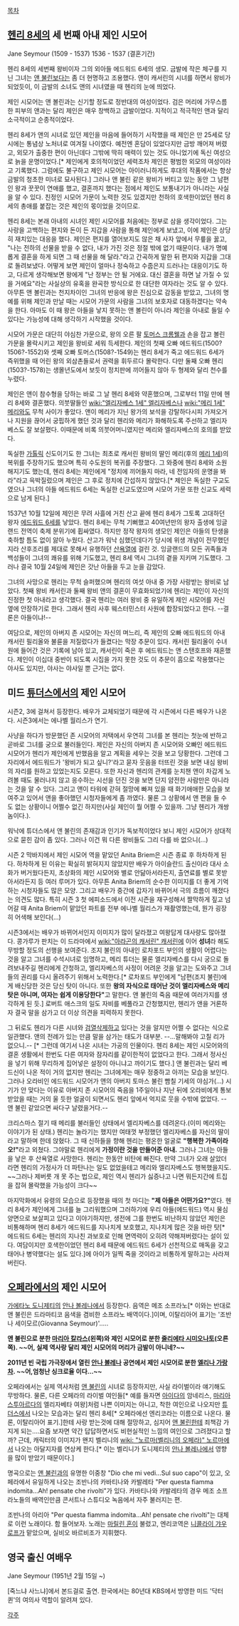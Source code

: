 [[목차]]


== [[헨리 8세]]의 세 번째 아내 제인 시모어 ==


Jane Seymour (1509 - 1537) 1536 - 1537 (결혼기간)

헨리 8세의 세번째 왕비이자 그의 외아들 에드워드 6세의 생모. 금발에 작은 체구를 지닌 그녀는 [[앤 불린]]보다는 좀 더 현명하고 조용했다. 앤이 캐서린의 시녀를 하면서 왕비가 되었듯이, 이 금발의 소녀도 앤의 시녀였을 때 헨리의 눈에 띄었다.

제인 시모어는 앤 볼린과는 신기할 정도로 정반대의 여성이었다. 검은 머리에 가무스름한 피부의 앤과는 달리 제인은 매우 창백하고 금발이었다. 지적이고 적극적인 앤과 달리 소극적이고 순종적이었다. 

헨리 8세가 앤의 시녀로 있던 제인을 마음에 들어하기 시작했을 때 제인은 만 25세로 당시에는 통념상 노처녀로 여겨질 나이였다. 예전엔 혼담이 있었다지만 금방 깨어져 버렸고, 외모가 출중한 편이 아닌데다 그밖에 딱히 매력이 있는 것도 아니었기에 독신 여성으로 늙을 운명이었다.[* 제인에게 호의적이었던 세력조차 제인은 평범한 외모의 여성이라고 기록했다. 그럼에도 불구하고 제인 시모어는 아이러니하게도 후대의 작품에서는 항상 금발의 청초한 미녀로 묘사된다.] 그러나 앤 불린 같은 왕비가 버티고 있는 동안 그 남편인 왕과 꿋꿋이 연애를 했고, 결혼까지 했다는 점에서 제인도 보통내기가 아니라는 사실을 알 수 있다. 친정인 시모어 가문이 노력한 것도 있겠지만 천하의 호색한이었던 헨리 8세의 총애를 붙잡는 것은 제인의 몫이었을 것이므로.

헨리 8세는 본래 아내의 시녀인 제인 시모어를 처음에는 정부로 삼을 생각이었다. 그는 사랑을 고백하는 편지와 돈이 든 지갑을 사람을 통해 제인에게 보냈고, 이에 제인은 상당히 재치있는 대응을 했다. 제인은 편지를 열어보지도 않은 채 사자 앞에서 무릎을 꿇고, "나는 전하의 선물을 받을 수 없다, 내가 가진 것은 정절 밖에 없기 때문이다. 내가 명예롭게 결혼을 하게 되면 그 때 선물을 해 달라."라고 간곡하게 말한 뒤 편지와 지갑을 그대로 돌려보냈다. 어떻게 보면 제인이 얼마나 정숙하고 수줍은지 드러나는 대응이기도 하고, 다르게 생각해보면 왕에게 "난 정부는 안 될 거에요. 대신 결혼을 하면 날 가질 수 있을 거에요"라는 사실상의 유혹을 완곡한 방식으로 한 대단한 여자라는 것도 알 수 있다. 아무튼 앤 볼린과는 천지차이인 그녀의 반응에 왕은 진심으로 감동을 받았고, 그녀의 명예를 위해 제인과 만날 때는 시모어 가문의 사람을 그녀의 보호자로 대동하겠다는 약속을 한다. 아마도 이 때 왕은 아들을 낳지 못하는 앤 볼린이 아니라 제인을 아내로 들일 수 있다는 가능성에 대해 생각하기 시작했을 것이다. 

시모어 가문은 대단히 야심찬 가문으로, 왕의 오른 팔 [[토머스 크롬웰]]과 손을 잡고 볼린 가문을 몰락시키고 제인을 왕비로 세워 득세한다. 제인의 첫째 오빠 에드워드(1500?1506?-1552)와 셋째 오빠 토머스(1508?-1549)는 헨리 8세가 죽고 에드워드 6세가 즉위했을 때 어린 왕의 외삼촌들로서 권력을 휘두르다 몰락한다. 다만 둘째 오빠 헨리(1503?-1578)는 생몰년도에서 보듯이 정치판에 끼어들지 않아 두 형제와 달리 천수를 누렸다.

제인은 앤이 참수형을 당하는 바로 그 날 헨리 8세와 약혼했으며, 그로부터 11일 만에 헨리 8세와 결혼했다. 의붓딸들인 [[wiki:"엘리자베스 1세" 엘리자베스]]나 [[wiki:"메리 1세" 메리]]와도 무척 사이가 좋았다. 앤이 메리가 지닌 왕가의 보석을 강탈하다시피 가져오거나 지원을 끊어서 궁핍하게 했던 것과 달리 헨리와 메리가 화해하도록 주선하고 엘리자베스도 잘 보살폈다. 이때문에 비록 의붓어머니였지만 메리와 엘리자베스의 호의를 받았다.

독실한 [[가톨릭]] 신도이기도 한 그녀는 최초로 캐서린 왕비의 딸인 메리(후의 [[메리 1세]])의 복위를 주장하기도 했으며 특히 수도원의 복귀를 주장했다. 그 와중에 헨리 8세와 소원해지기도 했는데, 헨리 8세는 제인에게 "정치에 끼어들지 마라, 네 전임자의 운명을 봐라"라고 윽박질렀으며 제인은 그 후로 정치에 간섭하지 않았다.[* 제인은 독실한 구교도였으나 그녀의 아들 에드워드 6세는 독실한 신교도였으며 시모어 가문 또한 신교도 세력으로 남게 된다.] 

1537년 10월 12일에 제인은 무려 사흘에 거친 산고 끝에 헨리 8세가 그토록 고대하던 왕자 [[에드워드 6세]]를 낳았다. 헨리 8세는 무척 기뻐했고 40여년만의 왕자 출생에 잉글랜드 전역이 축제 분위기에 휩싸였다. 하지만 정작 왕자의 생모인 제인은 아들의 탄생을 축하할 틈도 없이 앓아 누웠다. 산고가 워낙 심했던데다가 당시에 위생 개념이 전무했던지라 산후조리를 제대로 못해서 유행하던 [[산욕열]]에 걸린 것. 잉글랜드의 모든 귀족들과 백성들이 그녀의 쾌유를 위해 기도했고, 헨리 8세 역시 그녀의 곁을 지키며 기도했다. 그러나 결국 10월 24일에 제인은 갓난 아들을 두고 눈을 감았다.  

그녀의 사망으로 헨리는 무척 슬퍼했으며 헨리의 여섯 아내 중 가장 사랑받는 왕비로 남았다. 첫째 왕비 캐서린과 둘째 왕비 앤의 결혼이 무효화되었기에 헨리는 제인이 자신의 진정한 첫 아내라고 생각했다. 결국 헨리는 여러 왕비 중 유일하게 제인 시모어를 자신 옆에 안장하기로 한다. 그래서 헨리 사후 웨스터민스터 사원에 합장되었다고 한다. --결론은 아들이냐!--

여담으로, 제인의 아버지 존 시모어는 자신의 며느리, 즉 제인의 오빠 에드워드의 아내 캐서린 필리올와 불륜을 저질렀다가 들켰다는 막장 추문이 있다. 캐서린 필리올이 수녀원에 들어간 것은 기록에 남아 있고, 캐서린이 죽은 후 에드워드는 앤 스탠호프와 재혼했다. 제인이 이십대 중반이 되도록 시집을 가지 못한 것도 이 추문이 흠으로 작용했다는 야사도 있지만, 야사는 야사일 뿐 근거는 없다. 
== 미드 [[튜더스]]에서의 제인 시모어 ==


시즌2, 3에 걸쳐서 등장한다. 배우가 교체되었기 때문에 각 시즌에서 다른 배우가 나온다. 시즌3에서는 에나벨 월리스가 연기.

사냥을 하다가 방문했던 존 시모어의 저택에서 우연히 그녀를 본 헨리는 첫눈에 반하고 곧바로 그녀를 궁으로 불러들인다. 제인은 자신의 아버지 존 시모어와 오빠인 에드워드 시모어가 헨리가 제인에게 반했음을 알고 계획을 세우는 것을 보고 당황한다. 그런데 그 자리에서 에드워드가 '왕비가 되고 싶니?'라고 묻자 웃음을 터뜨린 것을 보면 내심 왕비의 자리를 원하고 있었는지도 모른다. 또한 자신과 헨리의 관계를 눈치챈 앤이 차갑게 노려볼 때도 물러나지 않고 응수하는 시선을 던진 것을 보면 단지 얌전한 사람만은 아니라는 것을 알 수 있다. 그리고 앤이 타워에 갇혀 절망에 빠져 있을 때 화기애애한 모습을 보여주고 있어서 앤을 좋아했던 시청자들에게 좀 까였다. 물론 그 상황에서 앤 편을 들 수도 없는 상황이니 어쩔수 없긴 하지만(사실 제인이 뭘 어쩔 수 있을까. 그냥 헨리가 개쌍놈이다.).

워낙에 튜더스에서 앤 불린의 존재감과 인기가 독보적이었다 보니 제인 시모어가 상대적으로 묻힌 감이 좀 있다. 그러나 이건 뭐 다른 왕비들도 그리 다를 바 없으니(...) 

시즌 2 막바지에서 제인 시모어 역을 맡았던 Anita Briem은 시즌 종료 후 하차하게 된다. 하차하게 된 이유는 확실히 밝혀지지 않았지만 배우가 아이슬란드 출신이라 대사 소화가 버거웠다든지, 초상화의 제인 시모어와 별로 안닮아서라든지, 출연료를 별로 못받아서라든지 등 여러 루머가 있다. 아무튼 Anita Briem의 순수한 이미지를 더 좋게 기억하는 시청자들도 많은 모양. 그리고 배우가 중간에 갑자기 바뀌어서 극의 흐름이 깨졌다는 의견도 많다. 특히 시즌 3 첫 에피소드에서 이전 시즌을 재구성해서 짤막하게 짚고 넘어갈 때 Anita Briem이 맡았던 파트를 전부 에나벨 월리스가 재촬영했는데, 뭔가 굉장히 어색해 보인다(...) 


시즌3에서는 배우가 바뀌어서인지 이미지가 많이 달라졌고 여왕답게 대사량도 많아졌다. 콩가루가 판치는 이 드라마에서 [[wiki:"아라곤의 캐서린" 캐서린]]에 이어 '''성녀'''라 해도 무방할 정도의 선행을 보여준다. 조지 불린의 아내인 로차포드 부인의 생활이 어렵다는 것을 알고 그녀를 수석시녀로 임명하고, 메리 튜더는 물론 엘리자베스를 다시 궁으로 돌려보내주길 헨리에게 간청하고, 엘리자베스의 사정이 어려운 것을 알고는 도와주고 그녀들의 권리를 다시 올려주기 위해서 노력한다.[* 로차포드 부인에게 "남편(조지 불린)에게 배신당한 것은 당신 탓이 아니다. 또한 '''왕의 자식으로 태어난 것이 엘리자베스와 메리 탓은 아니며, 여자는 쉽게 이용당한다"'''고 말한다. 앤 불린의 죽음 때문에 여러가지를 생각하게 된 듯.] 로버트 애스크의 일도 자비를 베풀라고 간청했지만, 헨리가 앤을 거론하자 결국 말을 삼가고 더 이상 의견을 피력하지 못한다.

그 뒤로도 헨리가 다른 시녀와 [[검열삭제]]하고 있다는 것을 알지만 어쩔 수 없다는 식으로 일관했다. 앤의 전례가 있는 만큼 말을 삼가는 태도가 대부분. --...말해봐야 고칠 리가 없으니.-- [* 그런데 여기서 나온 시녀는 가공의 인물이다. 헨리 8세는 제인 시모어와의 결혼 생활에서 한번도 다른 여자와 잠자리를 같이한적이 없었다고 한다. 그래서 정사신을 넣기 위해 무리하게 집어넣은 설정이 아니냐고 까이기도 했다.]
앤 불린과는 달리 베드신이 나온 적이 거의 없지만 헨리는 그녀에게는 매우 정중하고 아끼는 모습을 보인다. 그러나 오라비인 에드워드 시모어가 앤의 아버지 토마스 불린 빰칠 기세의 야심가(...) 시기가 안 맞다는 이유로 아버지 존 시모어의 죽음을 1주일이나 지난 뒤에 오라비에게 통보받았을 때는 거의 울 듯한 얼굴이 되면서도 헨리 앞에서 억지로 웃을 수밖에 없었다. --앤 불린 같았으면 싸다구 날렸을거다.--

크리스마스 절기 때 메리를 불러들인 상태에서 엘리자베스를 데려온다.(이미 메리와는 이야기가 된 상태.) 헨리는 놀라기는 했지만 여태껏 부정했던 엘리자베스를 자신의 딸이라고 말하며 한데 앉혔다. 그 때 신하들을 향해 헨리는 평온한 얼굴로 '''"행복한 가족이라오!"'''라고 외쳤다. 그야말로 헨리에게 '''가정이란 것을 만들어준 아내.''' 그러나 그녀는 아들을 낳은 후 산욕열로 사망한다. 헨리는 한동안 비탄에 빠진다. 만약 그녀가 오래 살았더라면 헨리의 가정사가 더 파탄나는 일도 없었을테고 메리와 엘리자베스도 행복했을지도. ~~그러나 제버릇 개 못 주는 법으로, 제인 역시 헨리가 싫증나고 나면 뭐든지간에 트집을 잡혀 몰락했을 가능성이 크다~~

마지막화에서 유령의 모습으로 등장했을 때의 첫 마디는 '''"제 아들은 어떤가요?"'''였다. 헨리 8세가 제인에게 그녀를 늘 그리워했으며 그러하기에 우리 아들(에드워드) 역시 물심양면으로 보살피고 있다고 이야기하지만, 생전에 그를 한번도 비난하지 않았던 제인은 비통해하며 헨리 8세가 에드워드를 지나치게 보호했고, 지나치게 많은 것을 바란 탓[* 에드워드 6세는 헨리의 지나친 과보호로 인해 면역력이 오히려 약해져버렸다는 설이 있다. 여담이지만 호색한이었던 헨리 8세 때문에 에드워드 6세가 선천적으로 매독을 갖고 태어나 병약했다는 설도 있다.]에 아이가 일찍 죽을 것이라고 비통하게 말하고는 사라져버린다.

== [[오페라]]에서의 제인 시모어 ==
[[가에타노 도니제티]]의 [[안나 볼레나]]에서 등장한다. 음역은 메조 소프라노[* 이와는 반대로 앤 불린은 드라마티코 음색을 겸비한 소프라노 배역이다.]이며, 이탈리아어 표기는 '조반나 세이모르(Giovanna Seymour)'.....

'''앤 불린으로 분한 [[마리아 칼라스]](왼쪽)와 제인 시모어로 분한 [[줄리에타 시미오나토]](오른쪽). ~~어, 실제 역사랑 달리 제인 시모어의 머리가 금발이 아니네?~~'''

'''2011년 빈 국립 가극장에서 열린 [[안나 볼레나]] 공연에서 제인 시모어로 분한 [[엘리나 가랑차]]. ~~어,엄청난 싱크로율 이다...~~'''

오페라에서는 실제 역사처럼 [[앤 불린]]의 시녀로 등장하지만, 사실 라이벌이라 얘기해도 무방하다. 물론, 다른 오페라의 라이벌 여인들[* 예를 들자면 [[아이다]]의 암네리스, [[마리아 스투아르다]]의 엘리자베타 여왕]처럼 나쁜 이미지는 아니고, 착한 여인으로 나오지만 [[튜더스]]에서 나오는 모습과는 달리 헨리 8세[* 오페라에선 엔리코라는 이름으로 나온다. 물론, 이탈리아어 표기.]한테 사랑 받는것에 대해 절망하고, 심지어 [[앤 불린]]한테 죄책감 가지게 되는....요즘 보자면 약간 답답하면서도 비현실적인 느낌의 여인으로 그려졌다고 할까? 
근데, 캐릭터의 이미지가 왠지 벨리니의 [[wiki: "노르마(벨리니의 오페라)" 노르마]]에서 나오는 아달지자를 연상케 한다.[* 이는 벨리니가 도니제티의 [[안나 볼레나]]에서 영향을 많이 받았기 때문이다.]

명곡으로는 [[앤 불린]]과의 유명한 이중창 "Dio che mi vedi...Sul suo capo"이 있고, 오페라에서 유일하게 나오는 조반나의 카바티나와 카발레타 "Per questa fiamma indomita...Ah! pensate che rivolti"가 있다. 카바티나와 카발레타의 경우 메조 소프라노들의 배역인만큼 콘서트나 스튜디오 녹음에서 자주 불러지는 편.

{{{#!html
<object width="420" height="315"><param name="movie" value="http://www.youtube.com/v/GWGdNEfsuYQ?version=3&amp;hl=ko_KR&amp;rel=0"></param><param name="allowFullScreen" value="true"></param><param name="allowscriptaccess" value="always"></param><embed src="http://www.youtube.com/v/GWGdNEfsuYQ?version=3&amp;hl=ko_KR&amp;rel=0" type="application/x-shockwave-flash" width="420" height="315" allowscriptaccess="always" allowfullscreen="true"></embed></object>}}}
조반나의 아리아 "Per questa fiamma indomita...Ah! pensate che rivolti"는 대체로 이런 노래이다. 함 들어보자. 노래는 [[마릴린 혼]]이 불렀고, 엔리코역은 [[니콜라이 갸우로프]]가 맡았으며, 실비오 바르비조가 지휘했다.


== 영국 출신 여배우 ==

Jane Seymour (1951년 2월 15일 ~)

[죽느냐 사느냐]에서 본드걸로 출연.
한국에서는 80년대 KBS에서 방영한 미드 '닥터 퀸'의 여의사 역할이 알려져 있다.

[[각주]]

